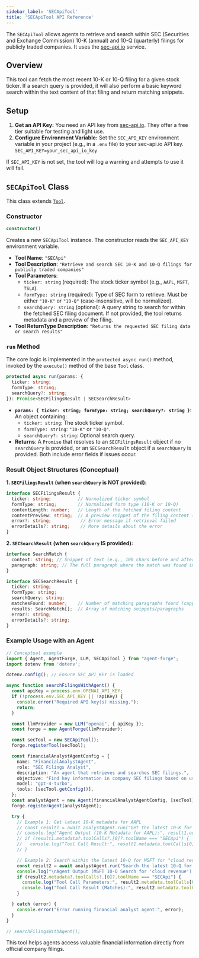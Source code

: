 ```yaml
---
sidebar_label: 'SECApiTool'
title: 'SECApiTool API Reference'
---
```



The `SECApiTool` allows agents to retrieve and search within SEC (Securities and Exchange Commission) 10-K (annual) and 10-Q (quarterly) filings for publicly traded companies. It uses the [sec-api.io](https://sec-api.io/) service.

## Overview

This tool can fetch the most recent 10-K or 10-Q filing for a given stock ticker. If a search query is provided, it will also perform a basic keyword search within the text content of that filing and return matching snippets.

## Setup

1.  **Get an API Key:** You need an API key from [sec-api.io](https://sec-api.io/). They offer a free tier suitable for testing and light use.
2.  **Configure Environment Variable:** Set the `SEC_API_KEY` environment variable in your project (e.g., in a `.env` file) to your sec-api.io API key.
    `SEC_API_KEY=your_sec_api_io_key`

If `SEC_API_KEY` is not set, the tool will log a warning and attempts to use it will fail.

## `SECApiTool` Class

This class extends [`Tool`](./tool.mdx).

### Constructor

```typescript
constructor()
```

Creates a new `SECApiTool` instance. The constructor reads the `SEC_API_KEY` environment variable.

*   **Tool Name**: `"SECApi"`
*   **Tool Description**: `"Retrieve and search SEC 10-K and 10-Q filings for publicly traded companies"`
*   **Tool Parameters**:
    *   `ticker: string` (required): The stock ticker symbol (e.g., `AAPL`, `MSFT`, `TSLA`).
    *   `formType: string` (required): Type of SEC form to retrieve. Must be either `"10-K"` or `"10-Q"` (case-insensitive, will be normalized).
    *   `searchQuery: string` (optional): A query string to search for within the fetched SEC filing document. If not provided, the tool returns metadata and a preview of the filing.
*   **Tool ReturnType Description**: `"Returns the requested SEC filing data or search results"`

### `run` Method

The core logic is implemented in the `protected async run()` method, invoked by the `execute()` method of the base `Tool` class.

```typescript
protected async run(params: { 
  ticker: string; 
  formType: string; 
  searchQuery?: string; 
}): Promise<SECFilingsResult | SECSearchResult>
```

*   **`params: { ticker: string; formType: string; searchQuery?: string }`**: An object containing:
    *   `ticker: string`: The stock ticker symbol.
    *   `formType: string`: `"10-K"` or `"10-Q"`.
    *   `searchQuery?: string`: Optional search query.
*   **Returns**: A `Promise` that resolves to an `SECFilingsResult` object if no `searchQuery` is provided, or an `SECSearchResult` object if a `searchQuery` is provided. Both include error fields if issues occur.

### Result Object Structures (Conceptual)

**1. `SECFilingsResult` (when `searchQuery` is NOT provided):**

```typescript
interface SECFilingsResult {
  ticker: string;          // Normalized ticker symbol
  formType: string;        // Normalized form type (10-K or 10-Q)
  contentLength: number;   // Length of the fetched filing content
  contentPreview: string;  // A preview snippet of the filing content (e.g., first 500 characters)
  error?: string;           // Error message if retrieval failed
  errorDetails?: string;    // More details about the error
}
```

**2. `SECSearchResult` (when `searchQuery` IS provided):**

```typescript
interface SearchMatch {
  context: string; // Snippet of text (e.g., 100 chars before and after match) containing the search query
  paragraph: string; // The full paragraph where the match was found (may be truncated if very long)
}

interface SECSearchResult {
  ticker: string;
  formType: string;
  searchQuery: string;
  matchesFound: number;    // Number of matching paragraphs found (capped at 5)
  results: SearchMatch[];  // Array of matching snippets/paragraphs
  error?: string;
  errorDetails?: string;
}
```

### Example Usage with an Agent

```typescript
// Conceptual example
import { Agent, AgentForge, LLM, SECApiTool } from "agent-forge";
import dotenv from 'dotenv';

dotenv.config(); // Ensure SEC_API_KEY is loaded

async function searchFilingsWithAgent() {
  const apiKey = process.env.OPENAI_API_KEY;
  if (!process.env.SEC_API_KEY || !apiKey) { 
    console.error("Required API key(s) missing.");
    return; 
  }

  const llmProvider = new LLM("openai", { apiKey });
  const forge = new AgentForge(llmProvider);

  const secTool = new SECApiTool();
  forge.registerTool(secTool);

  const financialAnalystAgentConfig = {
    name: "FinancialAnalystAgent",
    role: "SEC Filings Analyst",
    description: "An agent that retrieves and searches SEC filings.",
    objective: "Find key information in company SEC filings based on user queries.",
    model: "gpt-4-turbo",
    tools: [secTool.getConfig()],
  };
  const analystAgent = new Agent(financialAnalystAgentConfig, [secTool], llmProvider);
  forge.registerAgent(analystAgent);

  try {
    // Example 1: Get latest 10-K metadata for AAPL
    // const result1 = await analystAgent.run("Get the latest 10-K for AAPL.");
    // console.log("Agent Output (10-K Metadata for AAPL):", result1.output);
    // if (result1.metadata?.toolCalls?.[0]?.toolName === "SECApi") {
    //   console.log("Tool Call Result:", result1.metadata.toolCalls[0].result);
    // }

    // Example 2: Search within the latest 10-Q for MSFT for "cloud revenue"
    const result2 = await analystAgent.run("Search the latest 10-Q for MSFT regarding their cloud revenue.");
    console.log("\nAgent Output (MSFT 10-Q Search for 'cloud revenue'):", result2.output);
    if (result2.metadata?.toolCalls?.[0]?.toolName === "SECApi") {
      console.log("Tool Call Parameters:", result2.metadata.toolCalls[0].parameters);
      console.log("Tool Call Result (Matches):", result2.metadata.toolCalls[0].result.results);
    }

  } catch (error) {
    console.error("Error running financial analyst agent:", error);
  }
}

// searchFilingsWithAgent();
```
This tool helps agents access valuable financial information directly from official company filings. 